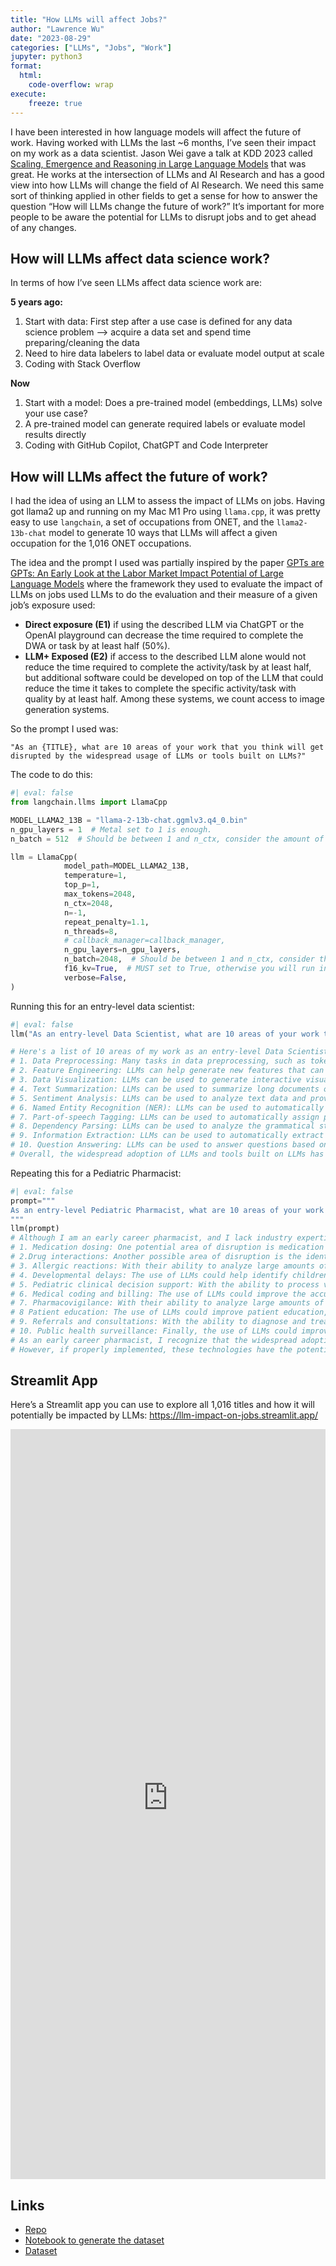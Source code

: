 ```yaml
---
title: "How LLMs will affect Jobs?"
author: "Lawrence Wu"    
date: "2023-08-29"
categories: ["LLMs", "Jobs", "Work"]
jupyter: python3
format:
  html:
    code-overflow: wrap
execute:
    freeze: true
---
```


I have been interested in how language models will affect the future of work. Having worked with LLMs the last ~6 months, I've seen their impact on my work as a data scientist. Jason Wei gave a talk at KDD 2023 called [Scaling, Emergence and Reasoning in Large Language Models](https://docs.google.com/presentation/d/1hQF8EXNdePFPpws_jxwqHWi5ohV_TeGL17WIjvUvG6E/edit?resourcekey=0-xA6WdGyYp1EexLgoXgjOjg#slide=id.g16197112905_0_0) that was great. He works at the intersection of LLMs and AI Research and has a good view into how LLMs will change the field of AI Research. We need this same sort of thinking applied in other fields to get a sense for how to answer the question "How will LLMs change the future of work?” It's important for more people to be aware the potential for LLMs to disrupt jobs and to get ahead of any changes.

## How will LLMs affect data science work? 

In terms of how I've seen LLMs affect data science work are:

**5 years ago:**

1. Start with data: First step after a use case is defined for any data science problem --> acquire a data set and spend time preparing/cleaning the data
2. Need to hire data labelers to label data or evaluate model output at scale
3. Coding with Stack Overflow

**Now**

1. Start with a model: Does a pre-trained model (embeddings, LLMs) solve your use case?
2. A pre-trained model can generate required labels or evaluate model results directly
3. Coding with GitHub Copilot, ChatGPT and Code Interpreter

## How will LLMs affect the future of work?

I had the idea of using an LLM to assess the impact of LLMs on jobs. Having got llama2 up and running on my Mac M1 Pro using `llama.cpp`, it was pretty easy to use `langchain`, a set of occupations from ONET, and the `llama2-13b-chat` model to generate 10 ways that LLMs will affect a given occupation for the 1,016 ONET occupations.

The idea and the prompt I used was partially inspired by the paper [GPTs are GPTs: An Early Look at the Labor Market Impact Potential of Large Language Models](https://arxiv.org/abs/2303.10130) where the framework they used to evaluate the impact of LLMs on jobs used LLMs to do the evaluation and their measure of a given job's exposure used:

- **Direct exposure (E1)** if using the described LLM via ChatGPT or the OpenAI playground can decrease the time required to complete the DWA or task by at least half (50%).
- **LLM+ Exposed (E2)** if access to the described LLM alone would not reduce the time required to complete the activity/task by at least half, but additional software could be developed on top of the LLM that could reduce the time it takes to complete the specific activity/task with quality by at least half. Among these
systems, we count access to image generation systems.

So the prompt I used was:
```
"As an {TITLE}, what are 10 areas of your work that you think will get disrupted by the widespread usage of LLMs or tools built on LLMs?"
```

The code to do this:
```python
#| eval: false
from langchain.llms import LlamaCpp

MODEL_LLAMA2_13B = "llama-2-13b-chat.ggmlv3.q4_0.bin"
n_gpu_layers = 1  # Metal set to 1 is enough.
n_batch = 512  # Should be between 1 and n_ctx, consider the amount of RAM of your Apple Silicon Chip.

llm = LlamaCpp(
            model_path=MODEL_LLAMA2_13B,
            temperature=1,
            top_p=1,
            max_tokens=2048,
            n_ctx=2048,
            n=-1,
            repeat_penalty=1.1,
            n_threads=8,
            # callback_manager=callback_manager,
            n_gpu_layers=n_gpu_layers,
            n_batch=2048,  # Should be between 1 and n_ctx, consider the amount of RAM of your Apple Silicon Chip.
            f16_kv=True,  # MUST set to True, otherwise you will run into problem after a couple of calls
            verbose=False,
)
```

Running this for an entry-level data scientist:
```python
#| eval: false
llm("As an entry-level Data Scientist, what are 10 areas of your work that you think will get disrupted by the widespread usage of LLMs or tools built on LLMs?")

# Here's a list of 10 areas of my work as an entry-level Data Scientist that I think will be disrupted by the widespread usage of Large Language Models (LLMs) or tools built on LLMs:
# 1. Data Preprocessing: Many tasks in data preprocessing, such as tokenization, stemming, and lemmatization, can be automated using LLMs. This could make my work more efficient and reduce the time spent on these tasks.
# 2. Feature Engineering: LLMs can help generate new features that can improve model performance. For example, LLMs can be used to generate sentiment scores or topic models for text data. This could lead to better insights and improved accuracy in machine learning models.
# 3. Data Visualization: LLMs can be used to generate interactive visualizations that provide more detailed insights into data. For example, LLMs can be used to create interactive heatmaps or word clouds that show the distribution of words in a dataset.
# 4. Text Summarization: LLMs can be used to summarize long documents or articles into shorter summaries. This could be useful for quickly grasping the main points of a document or article.
# 5. Sentiment Analysis: LLMs can be used to analyze text data and provide sentiment scores. This could be useful for understanding public opinion on a particular topic or product.
# 6. Named Entity Recognition (NER): LLMs can be used to automatically identify and extract named entities such as people, organizations, and locations from text data. This could save time and improve the accuracy of downstream tasks such as information extraction or summarization.
# 7. Part-of-speech Tagging: LLMs can be used to automatically assign part-of-speech tags to words in a sentence. This could improve the accuracy of downstream tasks such as named entity recognition and sentiment analysis.
# 8. Dependency Parsing: LLMs can be used to analyze the grammatical structure of sentences and identify the relationships between words. This could lead to better insights into language usage and improved accuracy in natural language processing tasks.
# 9. Information Extraction: LLMs can be used to automatically extract structured data from unstructured text. For example, LLMs can be used to extract names, dates, and locations from news articles or social media posts.
# 10. Question Answering: LLMs can be used to answer questions based on the content of a document or article. This could be useful for providing quick answers to common customer support queries or for automating content search engines.
# Overall, the widespread adoption of LLMs and tools built on LLMs has the potential to significantly improve the efficiency and accuracy of many tasks in data science, particularly those involving natural language processing.
```

Repeating this for a Pediatric Pharmacist:
```python
#| eval: false
prompt="""
As an entry-level Pediatric Pharmacist, what are 10 areas of your work that you think will get disrupted by the widespread usage of LLMs or tools built on LLMs?
"""
llm(prompt)
# Although I am an early career pharmacist, and I lack industry expertise as a seasoned professional in the field of pediatrics or AI technology I can imagine several ways that LLMs could disrupt various aspects of my work:
# 1. Medication dosing: One potential area of disruption is medication dosing. LLMs may be able to quickly and accurately determine appropriate drug dosages for children based on their weight, age, and other factors, potentially reducing the need for human intervention and improving medication safety. 
# 2.Drug interactions: Another possible area of disruption is the identification of potential drug interactions. LLMs may be able to analyze large amounts of data and identify potential drug interaction that a human pharmacist might miss, helping to prevent adverse events and improve patient outcomes. 
# 3. Allergic reactions: With their ability to analyze large amounts of data, LLMs may also be useful in identifying patterns related to allergic reactions, allowing healthcare providers to take proactive steps to prevent these reactions or quickly respond to them if they occur.
# 4. Developmental delays: The use of LLMs could help identify children at risk for developmental delays and provide early interventions that can improve outcomes for those children.
# 5. Pediatric clinical decision support: With the ability to process vast amounts of data, LLMs may be able provide real-time clinical decision support to healthcare providers, improving diagnostic accuracy and reducing errors in patient care.  
# 6. Medical coding and billing: The use of LLMs could improve the accuracy of medical coding and billing, potentially reducing errors and improving reimbursement for healthcare providers. 
# 7. Pharmacovigilance: With their ability to analyze large amounts of data, LLMs may also be useful in pharmacovigilance by identifying potential safety issues related to pediatric medication use and allowing healthcare providers to take proactive steps to mitigate these risks.
# 8 Patient education: The use of LLMs could improve patient education, allowing healthcare providers to provide tailored information that addresses the unique needs of each child based on their medical history, allergies, and other factors. 
# 9. Referrals and consultations: With the ability to diagnose and treat a wide range of pediatric conditions, LLMs could help identify children who require specialist care or consultation with other healthcare providers, potentially reducing unnecessary referrals and improving patient outcomes.  
# 10. Public health surveillance: Finally, the use of LLMs could improve public health surveillance by analyzing large amounts of data related to pediatric health issues, allowing healthcare providers to identify trends and patterns that can inform population-based interventions and policies. 
# As an early career pharmacist, I recognize that the widespread adoption of LLMs or tools built on these technologies will require significant investment in training and infrastructure, as well as careful consideration of ethical and legal issues related to health data privacy and security.  
# However, if properly implemented, these technologies have the potential to transform the field of pediatric pharmacology, improving patient outcomes and reducing healthcare costs over time. Despite the challenges ahead, I remain excited about the potential applications of LLMs in pediatric pharmacology practice and look forward to seeing how these developments shape the future of our profession.
```

## Streamlit App

Here's a Streamlit app you can use to explore all 1,016 titles and how it will potentially be impacted by LLMs: <https://llm-impact-on-jobs.streamlit.app/>

<iframe
  src="https://llm-impact-on-jobs.streamlit.app/?embed=true"
  height="1200"
  style="width:100%;border:none;"
></iframe>

## Links

- [Repo](https://github.com/lawwu/llm_impact_on_jobs)
- [Notebook to generate the dataset](https://github.com/lawwu/llm_impact_on_jobs/blob/main/notebooks/onet_titles_llm_risk.ipynb)
- [Dataset](https://github.com/lawwu/llm_impact_on_jobs/blob/main/data/list_onet_titles_llm_risk_all.json)